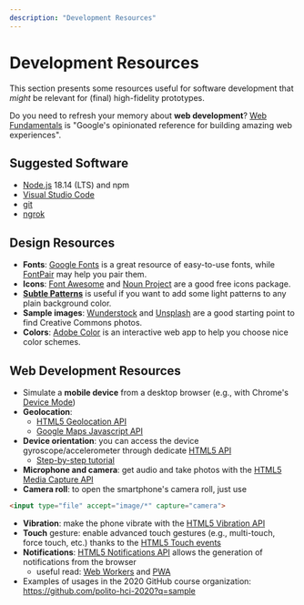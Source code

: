 ```yaml
---
description: "Development Resources"
---
```


# Development Resources

This section presents some resources useful for software development that *might* be relevant for (final) high-fidelity prototypes.

Do you need to refresh your memory about **web development**? [Web Fundamentals](https://developers.google.com/web/fundamentals/) is "Google's opinionated reference for building amazing web experiences".


## Suggested Software

- [Node.js](https://nodejs.org/en/) 18.14 (LTS) and npm
- [Visual Studio Code](https://code.visualstudio.com/)
- [git](https://git-scm.com/)
- [ngrok](https://ngrok.com/download)


## Design Resources

- **Fonts**: [Google Fonts](https://fonts.google.com/) is a great resource of easy-to-use fonts, while [FontPair](https://fontpair.co/) may help you pair them.
- **Icons**: [Font Awesome](https://fontawesome.com/) and [Noun Project](https://thenounproject.com/) are a good free icons package.
- **[Subtle Patterns](https://www.toptal.com/designers/subtlepatterns/)** is useful if you want to add some light patterns to any plain background color.
- **Sample images**: [Wunderstock](https://wunderstock.com/) and [Unsplash](https://unsplash.com/) are a good starting point to find Creative Commons photos.
- **Colors**: [Adobe Color](https://color.adobe.com/) is an interactive web app to help you choose nice color schemes.


## Web Development Resources

- Simulate a **mobile device** from a desktop browser (e.g., with Chrome's [Device Mode](https://developers.google.com/web/tools/chrome-devtools/device-mode))
- **Geolocation**:
  - [HTML5 Geolocation API](https://developer.mozilla.org/en-US/docs/Web/API/Geolocation_API)
  - [Google Maps Javascript API](https://developers.google.com/maps/documentation/javascript/tutorial)
- **Device orientation**: you can access the device gyroscope/accelerometer through dedicate [HTML5 API](https://developer.mozilla.org/en-US/docs/Web/API/Detecting_device_orientation)
  - [Step-by-step tutorial](https://developers.google.com/web/fundamentals/native-hardware/device-orientation/)
- **Microphone and camera**: get audio and take photos with the [HTML5 Media Capture API](https://developer.mozilla.org/en-US/docs/Web/API/Media_Streams_API)
- **Camera roll**: to open the smartphone's camera roll, just use
```html
<input type="file" accept="image/*" capture="camera">
```
- **Vibration**: make the phone vibrate with the [HTML5 Vibration API](https://developer.mozilla.org/en-US/docs/Web/API/Vibration_API)
- **Touch** gesture: enable advanced touch gestures (e.g., multi-touch, force touch, etc.) thanks to the [HTML5 Touch events](https://developer.mozilla.org/en-US/docs/Web/API/Touch_events)
- **Notifications**: [HTML5 Notifications API](https://developer.mozilla.org/en-US/docs/Web/API/Notifications_API) allows the generation of notifications from the browser
  - useful read: [Web Workers](https://developer.mozilla.org/en-US/docs/Web/API/Web_Workers_API) and [PWA](https://developers.google.com/web/progressive-web-apps)
- Examples of usages in the 2020 GitHub course organization: https://github.com/polito-hci-2020?q=sample